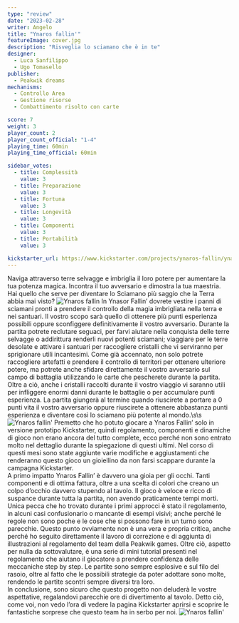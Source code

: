 ```yaml
---
type: "review"
date: "2023-02-28"
writer: Angelo
title: "Ynaros fallin'"
featureImage: cover.jpg
description: "Risveglia lo sciamano che è in te"
designer:
  - Luca Sanfilippo
  - Ugo Tomasello
publisher:
  - Peakwik dreams
mechanisms:
  - Controllo Area
  - Gestione risorse
  - Combattimento risolto con carte

score: 7
weight: 3
player_count: 2
player_count_official: "1-4"
playing_time: 60min
playing_time_official: 60min

sidebar_votes:
  - title: Complessità
    value: 3
  - title: Preparazione
    value: 3
  - title: Fortuna
    value: 3
  - title: Longevità
    value: 3
  - title: Componenti
    value: 3
  - title: Portabilità
    value: 3

kickstarter_url: https://www.kickstarter.com/projects/ynaros-fallin/ynaros-fallin
---
```


<Setting>
  Naviga attraverso terre selvagge e imbriglia il loro potere per aumentare la
  tua potenza magica. Incontra il tuo avversario e dimostra la tua maestria. Hai
  quello che serve per diventare lo Sciamano più saggio che la Terra abbia mai
  visto?
</Setting>

<img src="./game1.jpg?t=1" alt="Ynaros fallin" />

<Rules>
  In Ynasor Fallin’ dovrete vestire i panni di sciamani pronti a prendere il
  controllo della magia imbrigliata nella terra e nei santuari. Il vostro scopo
  sarà quello di ottenere più punti esperienza possibili oppure sconfiggere
  definitivamente il vostro avversario. Durante la partita potrete reclutare
  seguaci, per farvi aiutare nella conquista delle terre selvagge o addirittura
  renderli nuovi potenti sciamani; viaggiare per le terre desolate e attivare i
  santuari per raccogliere cristalli che vi serviranno per sprigionare utili
  incantesimi. Come già accennato, non solo potrete raccogliere artefatti e
  prendere il controllo di territori per ottenere ulteriore potere, ma potrete
  anche sfidare direttamente il vostro avversario sul campo di battaglia
  utilizzando le carte che pescherete durante la partita. Oltre a ciò, anche i
  cristalli raccolti durante il vostro viaggio vi saranno utili per infliggere
  enormi danni durante le battaglie o per accumulare punti esperienza. La
  partita giungerà al termine quando riuscirete a portare a 0 punti vita il
  vostro avversario oppure riuscirete a ottenere abbastanza punti esperienza e
  diventare così lo sciamano più potente al mondo.\s\s
</Rules>

<img src="./game2.jpg" alt="Ynaros fallin'" />

<Feedback>
  Premetto che ho potuto giocare a Ynaros Fallin’ solo in versione prototipo
  Kickstarter, quindi regolamento, componenti e dinamiche di gioco non erano
  ancora del tutto complete, ecco perché non sono entrato molto nel dettaglio
  durante la spiegazione di questi ultimi. Nel corso di questi mesi sono state
  aggiunte varie modifiche e aggiustamenti che renderanno questo gioco un
  gioiellino da non farsi scappare durante la campagna Kickstarter. <br />
  A primo impatto Ynaros Fallin’ è davvero una gioia per gli occhi. Tanti componenti
  e di ottima fattura, oltre a una scelta di colori che creano un colpo d’occhio
  davvero stupendo al tavolo. Il gioco è veloce e ricco di suspance durante tutta
  la partita, non avendo praticamente tempi morti. Unica pecca che ho trovato durante
  i primi approcci è stato il regolamento, in alcuni casi confusionario o mancante
  di esempi visivi; anche perché le regole non sono poche e le cose che si possono
  fare in un turno sono parecchie. Questo punto ovviamente non è una vera e propria
  critica, anche perché ho seguito direttamente il lavoro di correzione e di aggiunta
  di illustrazioni al regolamento del team della Peakwik games. Oltre ciò, aspetto
  per nulla da sottovalutare, è una serie di mini tutorial presenti nel regolamento
  che aiutano il giocatore a prendere confidenza delle meccaniche step by step. Le
  partite sono sempre esplosive e sul filo del rasoio, oltre al fatto che le possibili
  strategie da poter adottare sono molte, rendendo le partite scontri sempre diversi
  tra loro.
  <br />
  In conclusione, sono sicuro che questo progetto non deluderà le vostre aspettative,
  regalandovi parecchie ore di divertimento al tavolo. Detto ciò, come voi, non vedo
  l’ora di vedere la pagina Kickstarter aprirsi e scoprire le fantastiche sorprese
  che questo team ha in serbo per noi.
</Feedback>

<img src="./game3.jpg" alt="Ynaros fallin'" />
